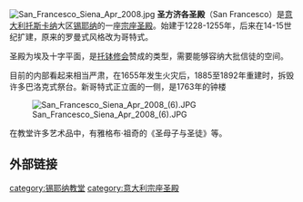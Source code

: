 {{Unreferenced |time=2009-05-13T09:11:19+00:00 }}
[[Image:San_Francesco_Siena_Apr_2008.jpg|thumb]]
'''圣方济各圣殿'''（San Francesco）是[[意大利|意大利]][[托斯卡纳|托斯卡纳]]大区[[锡耶纳|锡耶纳]]的一座[[宗座圣殿|宗座圣殿]]。始建于1228-1255年，后来在14-15世纪扩建，原来的罗曼式风格改为哥特式。

圣殿为埃及十字平面，是[[托钵修会|托钵修会]]赞成的类型，需要能够容纳大批信徒的空间。

目前的内部看起来相当严肃，在1655年发生火灾后，1885至1892年重建时，拆毁许多巴洛克式祭台。新哥特式正立面的一侧，是1763年的钟楼 

[[Image:San_Francesco_Siena_Apr_2008_(6).JPG|thumb]]

在教堂许多艺术品中，有雅格布·祖奇的《圣母子与圣徒》等。

== 外部链接 ==
{{commons-inline}}

{{Authority control}}
[[category:锡耶纳教堂|category:锡耶纳教堂]]
[[category:意大利宗座圣殿|category:意大利宗座圣殿]]